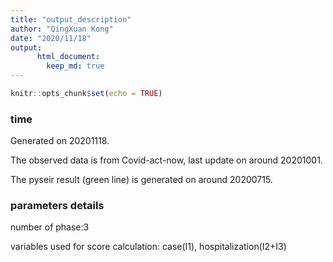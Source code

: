 ```yaml
---
title: "output_description"
author: "QingXuan Kong"
date: "2020/11/18"
output:
      html_document:
        keep_md: true
---
```


```r
knitr::opts_chunk$set(echo = TRUE)
```

### time
Generated on 20201118.

The observed data is from Covid-act-now, last update on around 20201001.

The pyseir result (green line) is generated on around 20200715.

### parameters details
number of phase:3

variables used for score calculation: case(I1), hospitalization(I2+I3)

